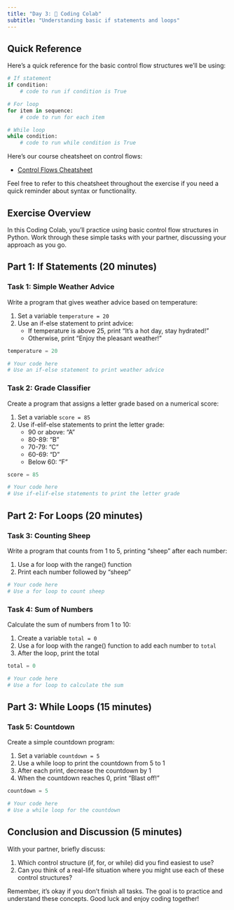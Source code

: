```yaml
---
title: "Day 3: 🙌 Coding Colab"
subtitle: "Understanding basic if statements and loops"
---
```


## Quick Reference

Here's a quick reference for the basic control flow structures we'll be using:

```python
# If statement
if condition:
    # code to run if condition is True

# For loop
for item in sequence:
    # code to run for each item

# While loop
while condition:
    # code to run while condition is True
```
Here's our course cheatsheet on control flows:

- [Control Flows Cheatsheet](../cheatsheets/control_flows.qmd)

Feel free to refer to this cheatsheet throughout the exercise if you need a quick reminder about syntax or functionality.


## Exercise Overview

In this Coding Colab, you'll practice using basic control flow structures in Python. Work through these simple tasks with your partner, discussing your approach as you go.

## Part 1: If Statements (20 minutes)

### Task 1: Simple Weather Advice

Write a program that gives weather advice based on temperature:

1. Set a variable `temperature = 20`
2. Use an if-else statement to print advice:
   - If temperature is above 25, print "It's a hot day, stay hydrated!"
   - Otherwise, print "Enjoy the pleasant weather!"

```python
temperature = 20

# Your code here
# Use an if-else statement to print weather advice
```

### Task 2: Grade Classifier

Create a program that assigns a letter grade based on a numerical score:

1. Set a variable `score = 85`
2. Use if-elif-else statements to print the letter grade:
   - 90 or above: "A"
   - 80-89: "B"
   - 70-79: "C"
   - 60-69: "D"
   - Below 60: "F"

```python
score = 85

# Your code here
# Use if-elif-else statements to print the letter grade
```

## Part 2: For Loops (20 minutes)

### Task 3: Counting Sheep

Write a program that counts from 1 to 5, printing "sheep" after each number:

1. Use a for loop with the range() function
2. Print each number followed by "sheep"

```python
# Your code here
# Use a for loop to count sheep
```

### Task 4: Sum of Numbers

Calculate the sum of numbers from 1 to 10:

1. Create a variable `total = 0`
2. Use a for loop with the range() function to add each number to `total`
3. After the loop, print the total

```python
total = 0

# Your code here
# Use a for loop to calculate the sum
```

## Part 3: While Loops (15 minutes)

### Task 5: Countdown

Create a simple countdown program:

1. Set a variable `countdown = 5`
2. Use a while loop to print the countdown from 5 to 1
3. After each print, decrease the countdown by 1
4. When the countdown reaches 0, print "Blast off!"

```python
countdown = 5

# Your code here
# Use a while loop for the countdown
```

## Conclusion and Discussion (5 minutes)

With your partner, briefly discuss:

1. Which control structure (if, for, or while) did you find easiest to use?
2. Can you think of a real-life situation where you might use each of these control structures?

Remember, it's okay if you don't finish all tasks. The goal is to practice and understand these concepts. Good luck and enjoy coding together!